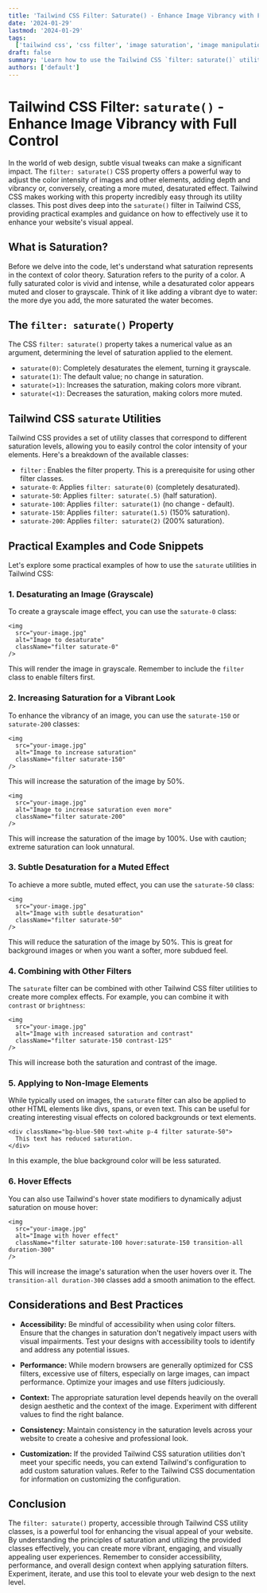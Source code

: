 ```yaml
---
title: 'Tailwind CSS Filter: Saturate() - Enhance Image Vibrancy with Full Control'
date: '2024-01-29'
lastmod: '2024-01-29'
tags:
  ['tailwind css', 'css filter', 'image saturation', 'image manipulation', 'css utility classes']
draft: false
summary: 'Learn how to use the Tailwind CSS `filter: saturate()` utility to precisely control image and element color intensity for enhanced visual appeal and user experience. Includes code examples and explanations.'
authors: ['default']
---
```


# Tailwind CSS Filter: `saturate()` - Enhance Image Vibrancy with Full Control

In the world of web design, subtle visual tweaks can make a significant impact. The `filter: saturate()` CSS property offers a powerful way to adjust the color intensity of images and other elements, adding depth and vibrancy or, conversely, creating a more muted, desaturated effect. Tailwind CSS makes working with this property incredibly easy through its utility classes. This post dives deep into the `saturate()` filter in Tailwind CSS, providing practical examples and guidance on how to effectively use it to enhance your website's visual appeal.

## What is Saturation?

Before we delve into the code, let's understand what saturation represents in the context of color theory. Saturation refers to the purity of a color. A fully saturated color is vivid and intense, while a desaturated color appears muted and closer to grayscale. Think of it like adding a vibrant dye to water: the more dye you add, the more saturated the water becomes.

## The `filter: saturate()` Property

The CSS `filter: saturate()` property takes a numerical value as an argument, determining the level of saturation applied to the element.

- `saturate(0)`: Completely desaturates the element, turning it grayscale.
- `saturate(1)`: The default value; no change in saturation.
- `saturate(>1)`: Increases the saturation, making colors more vibrant.
- `saturate(<1)`: Decreases the saturation, making colors more muted.

## Tailwind CSS `saturate` Utilities

Tailwind CSS provides a set of utility classes that correspond to different saturation levels, allowing you to easily control the color intensity of your elements. Here's a breakdown of the available classes:

- `filter` : Enables the filter property. This is a prerequisite for using other filter classes.
- `saturate-0`: Applies `filter: saturate(0)` (completely desaturated).
- `saturate-50`: Applies `filter: saturate(.5)` (half saturation).
- `saturate-100`: Applies `filter: saturate(1)` (no change - default).
- `saturate-150`: Applies `filter: saturate(1.5)` (150% saturation).
- `saturate-200`: Applies `filter: saturate(2)` (200% saturation).

## Practical Examples and Code Snippets

Let's explore some practical examples of how to use the `saturate` utilities in Tailwind CSS:

### 1. Desaturating an Image (Grayscale)

To create a grayscale image effect, you can use the `saturate-0` class:

```plaintext
<img
  src="your-image.jpg"
  alt="Image to desaturate"
  className="filter saturate-0"
/>
```

This will render the image in grayscale. Remember to include the `filter` class to enable filters first.

### 2. Increasing Saturation for a Vibrant Look

To enhance the vibrancy of an image, you can use the `saturate-150` or `saturate-200` classes:

```plaintext
<img
  src="your-image.jpg"
  alt="Image to increase saturation"
  className="filter saturate-150"
/>
```

This will increase the saturation of the image by 50%.

```plaintext
<img
  src="your-image.jpg"
  alt="Image to increase saturation even more"
  className="filter saturate-200"
/>
```

This will increase the saturation of the image by 100%. Use with caution; extreme saturation can look unnatural.

### 3. Subtle Desaturation for a Muted Effect

To achieve a more subtle, muted effect, you can use the `saturate-50` class:

```plaintext
<img
  src="your-image.jpg"
  alt="Image with subtle desaturation"
  className="filter saturate-50"
/>
```

This will reduce the saturation of the image by 50%. This is great for background images or when you want a softer, more subdued feel.

### 4. Combining with Other Filters

The `saturate` filter can be combined with other Tailwind CSS filter utilities to create more complex effects. For example, you can combine it with `contrast` or `brightness`:

```plaintext
<img
  src="your-image.jpg"
  alt="Image with increased saturation and contrast"
  className="filter saturate-150 contrast-125"
/>
```

This will increase both the saturation and contrast of the image.

### 5. Applying to Non-Image Elements

While typically used on images, the `saturate` filter can also be applied to other HTML elements like divs, spans, or even text. This can be useful for creating interesting visual effects on colored backgrounds or text elements.

```plaintext
<div className="bg-blue-500 text-white p-4 filter saturate-50">
  This text has reduced saturation.
</div>
```

In this example, the blue background color will be less saturated.

### 6. Hover Effects

You can also use Tailwind's hover state modifiers to dynamically adjust saturation on mouse hover:

```plaintext
<img
  src="your-image.jpg"
  alt="Image with hover effect"
  className="filter saturate-100 hover:saturate-150 transition-all duration-300"
/>
```

This will increase the image's saturation when the user hovers over it. The `transition-all duration-300` classes add a smooth animation to the effect.

## Considerations and Best Practices

- **Accessibility:** Be mindful of accessibility when using color filters. Ensure that the changes in saturation don't negatively impact users with visual impairments. Test your designs with accessibility tools to identify and address any potential issues.

- **Performance:** While modern browsers are generally optimized for CSS filters, excessive use of filters, especially on large images, can impact performance. Optimize your images and use filters judiciously.

- **Context:** The appropriate saturation level depends heavily on the overall design aesthetic and the context of the image. Experiment with different values to find the right balance.

- **Consistency:** Maintain consistency in the saturation levels across your website to create a cohesive and professional look.

- **Customization:** If the provided Tailwind CSS saturation utilities don't meet your specific needs, you can extend Tailwind's configuration to add custom saturation values. Refer to the Tailwind CSS documentation for information on customizing the configuration.

## Conclusion

The `filter: saturate()` property, accessible through Tailwind CSS utility classes, is a powerful tool for enhancing the visual appeal of your website. By understanding the principles of saturation and utilizing the provided classes effectively, you can create more vibrant, engaging, and visually appealing user experiences. Remember to consider accessibility, performance, and overall design context when applying saturation filters. Experiment, iterate, and use this tool to elevate your web design to the next level.

